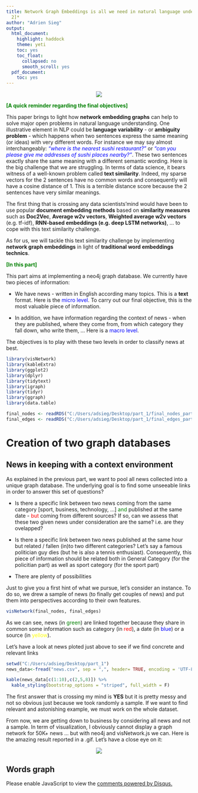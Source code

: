 ```yaml
---
title: Network Graph Embeddings is all we need in natural language understanding *[Part
  2]*
author: "Adrien Sieg"
output:
  html_document:
    highlight: haddock
    theme: yeti
    toc: yes
    toc_float:
      collapsed: no
      smooth_scroll: yes
  pdf_document:
    toc: yes
---
```


<center>
![](neo4j_base.gif)
</center>

**<font color="green">[A quick reminder regarding the final objectives]</font>**

This paper brings to light how **network embedding graphs** can help to solve major open problems in natural language understanding. One illustrative element in NLP could be **language variability** - or **ambiguity problem** - which happens when two sentences express the same meaning (or ideas) with very different words. For instance we may say almost interchangeably: *<font color="blue">"where is the nearest sushi restaurant?"</font>* or *<font color="blue">"can you please give me addresses of sushi places nearby?"</font>*. These two sentences exactly share the same meaning with a different semantic wording. Here is the big challenge that we are struggling. In terms of data science, it bears witness of a well-known problem called **text similarity**. Indeed, my sparse vectors for the 2 sentences have no common words and consequently will have a cosine distance of 1. This is a terrible distance score because the 2 sentences have very similar meanings. 

The first thing that is crossing any data scientists'mind would have been to use popular **document embedding methods** based on **similarity measures** such as **Doc2Vec**, **Average w2v vectors**, **Weighted average w2v vectors** (e.g. tf-idf), **RNN-based embeddings (e.g. deep LSTM networks)**, ... to cope with this text similarity challenge. 

As for us, we will tackle this text similarity challenge by implementing **network graph embeddings** in light of **traditional word embeddings technics**. 

**<font color="green">[In this part]</font>**

This part aims at implementing a neo4j graph database. We currently have two pieces of information: 

- We have news - written in English according many topics. This is a **text** format. Here is the <font color="blue">micro level</font>. To carry out our final objective, this is the most valuable piece of information. 

- In addition, we have information regarding the context of news - when they are published, where they come from, from which category they fall down, who write them, ... Here is a <font color="blue">macro level</font>. 

The objectives is to play with these two levels in order to classify news at best.

```r
library(visNetwork)
library(kableExtra)
library(ggplot2)
library(dplyr)
library(tidytext)
library(igraph)
library(tidyr)
library(ggraph)
library(data.table)
```

```r
final_nodes <- readRDS("C:/Users/adsieg/Desktop/part_1/final_nodes_part_2.RDS")
final_edges <- readRDS("C:/Users/adsieg/Desktop/part_1/final_edges_part_2.RDS")
```

# Creation of two graph databases

## News in keeping with a context environment

As explained in the previous part, we want to pool all news collected into a unique graph database. The underlying goal is to find some unseeable links in order to answer this set of questions? 

- Is there a specific link between two news coming from the same category [sport, business, technology, ...] <font color="green">and</font> published at the same date - <font color="red">but</font> coming from different sources? If so, can we assess that these two given news under consideration are the same? i.e. are they ovelapped?

- Is there a specific link between two news published at the same hour but related / fallen (in)to two different categories? Let's say a famous politician guy dies (but he is also a tennis enthusiast). Consequently, this piece of information should be related both in General Category (for the policitian part) as well as sport category (for the sport part)

- There are plenty of possibilities

Just to give you a first hint of what we pursue, let's consider an instance. To do so, we drew a sample of news (to finally get couples of news) and put them into perspectives according to their own features.

```r
visNetwork(final_nodes, final_edges)
```

As we can see, news (in <font color="green">green</font>) are linked together because they share in common some information such as category (in <font color="red">red</font>), a date (in <font color="blue">blue</font>) or a source (in <font color="yellow">yellow</font>). 

Let's have a look at news ploted just above to see if we find concrete and relevant links

```r
setwd("C:/Users/adsieg/Desktop/part_1")
news_data<-fread("news.csv", sep = ",", header= TRUE, encoding = 'UTF-8')
```

```r
kable(news_data[c(1:10),c(2,5,8)]) %>%
  kable_styling(bootstrap_options = "striped", full_width = F)
```
The first answer that is crossing my mind is **YES** but it is pretty messy and not so obvious just because we took randomly a sample. If we want to find relevant and astonishing example, we must work on the whole dataset. 

From now, we are getting down to business by considering all news and not a sample. In term of visualization, I obviously cannot display a graph network for 50K+ news ... but with neo4j and visNetwork.js we can. Here is the amazing result reported in a .gif. Let's have a close eye on it:




<center>
![](neo4j_base.gif)
</center>


## Words graph


<div id="disqus_thread"></div>
<script>

/**
*  RECOMMENDED CONFIGURATION VARIABLES: EDIT AND UNCOMMENT THE SECTION BELOW TO INSERT DYNAMIC VALUES FROM YOUR PLATFORM OR CMS.
*  LEARN WHY DEFINING THESE VARIABLES IS IMPORTANT: https://disqus.com/admin/universalcode/#configuration-variables*/
/*
var disqus_config = function () {
this.page.url = PAGE_URL;  // Replace PAGE_URL with your page's canonical URL variable
this.page.identifier = PAGE_IDENTIFIER; // Replace PAGE_IDENTIFIER with your page's unique identifier variable
};
*/
(function() { // DON'T EDIT BELOW THIS LINE
var d = document, s = d.createElement('script');
s.src = 'https://adriensieg.disqus.com/embed.js';
s.setAttribute('data-timestamp', +new Date());
(d.head || d.body).appendChild(s);
})();
</script>
<noscript>Please enable JavaScript to view the <a href="https://disqus.com/?ref_noscript">comments powered by Disqus.</a></noscript>




















